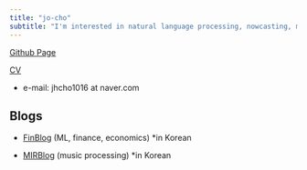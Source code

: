 ```yaml
---
title: "jo-cho"
subtitle: "I'm interested in natural language processing, nowcasting, macroeconomics, financial economics and music. "
---
```


[Github Page](https://github.com/jo-cho)

[CV](cv.qmd)

-   e-mail: jhcho1016 at naver.com

## Blogs

-   [FinBlog](https://jo-cho.github.io/FinBlog/) (ML, finance, economics) \*in Korean

-   [MIRBlog](https://jo-cho.github.io/MIRBlog/) (music processing) \*in Korean

